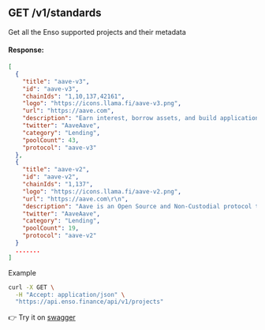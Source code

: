 ## GET /v1/standards

Get all the Enso supported projects and their metadata

#### Response:

```json
[
  {
    "title": "aave-v3",
    "id": "aave-v3",
    "chainIds": "1,10,137,42161",
    "logo": "https://icons.llama.fi/aave-v3.png",
    "url": "https://aave.com",
    "description": "Earn interest, borrow assets, and build applications",
    "twitter": "AaveAave",
    "category": "Lending",
    "poolCount": 43,
    "protocol": "aave-v3"
  },
  {
    "title": "aave-v2",
    "id": "aave-v2",
    "chainIds": "1,137",
    "logo": "https://icons.llama.fi/aave-v2.png",
    "url": "https://aave.com\r\n",
    "description": "Aave is an Open Source and Non-Custodial protocol to earn interest on deposits and borrow assets",
    "twitter": "AaveAave",
    "category": "Lending",
    "poolCount": 19,
    "protocol": "aave-v2"
  }
  .......
]
```

Example

```bash copy
curl -X GET \
  -H "Accept: application/json" \
  "https://api.enso.finance/api/v1/projects"
```

👉 Try it on [swagger](https://api.enso.finance/api#/metadata/ProjectsController_projects)
